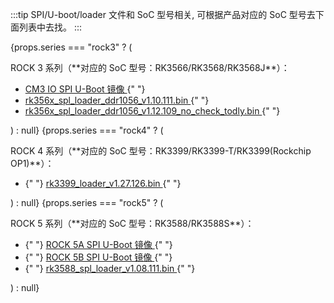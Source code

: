:::tip
SPI/U-boot/loader 文件和 SoC 型号相关, 可根据产品对应的 SoC 型号去下面列表中去找。
:::

<div>
  {props.series === "rock3" ? (
    <div>
      <p>ROCK 3 系列（**对应的 SoC 型号：RK3566/RK3568/RK3568J**）：</p>
      <ul>
        <li>
          <a href="https://dl.radxa.com/rock3/images/loader/radxa-cm3-io/radxa-cm3-io-idbloader-g8684d740b9f.img">
            CM3 IO SPI U-Boot 镜像
          </a>{" "}
        </li>
        <li>
          <a href="https://dl.radxa.com/rock3/images/loader/radxa-cm3-io/rk356x_spl_loader_ddr1056_v1.10.111.bin">
            rk356x_spl_loader_ddr1056_v1.10.111.bin
          </a>{" "}
        </li>
        <li>
          <a href="https://dl.radxa.com/rock3/images/loader/rk356x_spl_loader_ddr1056_v1.12.109_no_check_todly.bin">
            rk356x_spl_loader_ddr1056_v1.12.109_no_check_todly.bin
          </a>{" "}
        </li>
      </ul>
    </div>
  ) : null}
  {props.series === "rock4" ? (
    <div>
      <p>
        ROCK 4 系列（**对应的 SoC 型号：RK3399/RK3399-T/RK3399(Rockchip
        OP1)**）：
      </p>
      <ul>
        <li>
          {" "}
          <a href="https://dl.radxa.com/rockpi4/images/loader/rk3399_loader_v1.27.126.bin">
            rk3399_loader_v1.27.126.bin
          </a>{" "}
        </li>
      </ul>
    </div>
  ) : null}
  {props.series === "rock5" ? (
    <div>
      <p>ROCK 5 系列（**对应的 SoC 型号：RK3588/RK3588S**）：</p>
      <ul>
        <li>
          {" "}
          <a href="https://dl.radxa.com/rock5/sw/images/loader/rock-5a/rock-5a-spi-image-g4b32117-20230605.img">
            ROCK 5A SPI U-Boot 镜像
          </a>{" "}
        </li>
        <li>
          {" "}
          <a href="https://dl.radxa.com/rock5/sw/images/loader/rock-5b/release/rock-5b-spi-image-gbf47e81-20230607.img">
            ROCK 5B SPI U-Boot 镜像
          </a>{" "}
        </li>
        <li>
          {" "}
          <a href="https://dl.radxa.com/rock5/sw/images/loader/rock-5b/rk3588_spl_loader_v1.08.111.bin">
            rk3588_spl_loader_v1.08.111.bin
          </a>{" "}
        </li>
      </ul>
    </div>
  ) : null}
</div>
